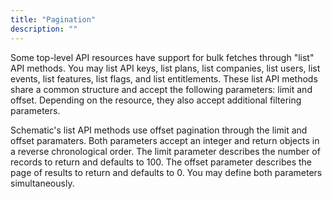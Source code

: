```yaml
---
title: "Pagination"
description: ""
---
```


Some top-level API resources have support for bulk fetches through "list" API methods. You may list API keys, list plans, list companies, list users, list events, list features, list flags, and list entitlements. These list API methods share a common structure and accept the following parameters: limit and offset. Depending on the resource, they also accept additional filtering parameters.

Schematic's list API methods use offset pagination through the limit and offset paramaters. Both parameters accept an integer and return objects in a reverse chronological order. The limit parameter describes the number of records to return and defaults to 100. The offset parameter describes the page of results to return and defaults to 0. You may define both parameters simultaneously.